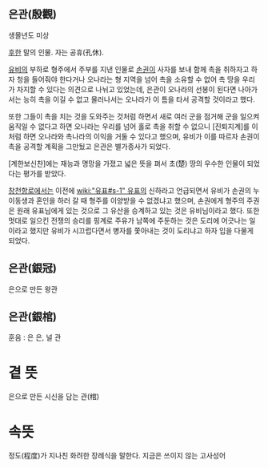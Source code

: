 == 은관(殷觀) ==
생몰년도 미상

[[후한]] 말의 인물. 자는 공휴(孔休).

[[유비]]의 부하로 형주에서 주부를 지낸 인물로 [[손권]]이 사자를 보내 함께 촉을 취하자고 하자 청을 들어줘야 한다거나 오나라는 형 지역을 넘어 촉을 소유할 수 없어 촉 땅을 우리가 차지할 수 있다는 의견으로 나뉘고 있었는데, 은관이 오나라의 선봉이 된다면 나아가서는 능히 촉을 이길 수 없고 물러나서는 오나라가 이 틈을 타서 공격할 것이라고 했다.

또한 그들이 촉을 치는 것을 도와주는 것처럼 하면서 새로 여러 군을 점거해 군을 일으켜 움직일 수 없다고 하면 오나라는 우리를 넘어 홀로 촉을 취할 수 없으니 [진퇴지계]를 이처럼 하면 오나라와 촉나라의 이익을 거둘 수 있다고 했으며, 유비가 이를 따르자 손권이 촉을 공격할 계획을 그만뒀고 은관은 별가종사가 되었다.

[계한보신찬]에는 재능과 명망을 가졌고 넓은 뜻을 펴서 초(楚) 땅의 우수한 인물이 되었다는 평가를 받았다.

[[창천항로]]에서는 이전에 [[wiki:"유표#s-1" 유표]]의 신하라고 언급되면서 유비가 손권의 누이동생과 혼인을 하러 갈 때 형주를 이양받을 수 없겠냐고 했으며, 손권에게 형주의 주권은 원래 유표님에게 있는 것으로 그 유산을 승계하고 있는 것은 유비님이라고 했다. 또한 멋대로 일으킨 전쟁의 승리를 핑계로 주유가 남쪽에 주둔하는 것은 도리에 어긋나는 일이라고 했지만 유비가 시끄럽다면서 병자를 쫓아내는 것이 도리냐고 하자 입을 다물게 되었다.

== 은관(銀冠) ==
은으로 만든 왕관 

== 은관(銀棺) ==
훈음 : 은 은, 널 관

= 곁 뜻 = 
은으로 만든 시신을 담는 관(棺)

= 속뜻 =
정도(程度)가 지나친 화려한 장례식을 말한다. 지금은 쓰이지 않는 고사성어 
